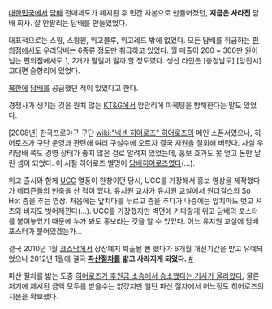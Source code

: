 [[대한민국]]에서 [[담배]] 전매제도가 폐지된 후 민간 자본으로 만들어졌던, '''지금은 사라진''' 담배 회사. 잘 안팔리는 담배를 만들었었다.

대표적으로는 스윙, 스윙원, 위고블루, 위고레드 밖에 없었다. 모든 담배를 취급하는 [[편의점]]에서도 우리담배는 6종류 정도만 취급하고 있었다. 월 매출이 200 ~ 300만 원이 넘는 편의점에서도 1, 2개가 팔릴까 말까 할 정도였다. 생산 라인은 [충청남도] [당진시] 고대면 슬항리에 있었다.

[[북한]]에 [[담배]]를 공급했던 적이 있었다고 한다.

경쟁사가 생기는 것을 원치 않는 [[KT&G]]에서 암암리에 마케팅을 방해한다는 말도 있었다.

[2008년] 한국프로야구 구단 [[wiki:"넥센 히어로즈" 히어로즈]]의 메인 스폰서였으나, 히어로즈가 구단 운영과 관련해 여러 구설수에 오르자 결국 지원을 철회해 버렸다. 사실 우리담배 쪽도 경영 상태가 좋지 않은 걸로 알려져 있었는데, 홍보 효과도 못 얻고 돈만 날린 셈이 되었다. 이 시절 히어로즈 별명이 [[담배]]히어로즈였다(…).

위고 출시와 함께 [[UCC]] 열풍이 한창이던 당시, UCC를 가장해서 홍보 영상을 제작했다가 네티즌들의 빈축을 산 적이 있다. 유치원 교사가 유치원 교실에서 원더걸스의 So Hot 춤을 추는 영상. 처음에는 앞치마를 두르고 춤을 추다가 나중에는 앞치마도 벗고 셔츠와 바지도 벗어제낀다(…). UCC를 가장했지만 벽면에 커다랗게 위고 담배의 포스터를 붙여놓았기 때문에 누가 봐도 홍보라는 것을 알 수 있었다. 어느 유치원 교실에 담배 포스터가 붙어있겠는가...

결국 2010년 1월 [[코스닥]]에서 상장폐지 퇴출될 뻔 했다가 6개월 개선기간을 받고 유예되었으나 2012년 1월에 결국 '''[[파산]]절차를 밟고 사라지게 되었다.''' [http://news.naver.com/main/read.nhn?mode=LSD&mid=sec&sid1=001&oid=023&aid=0002350253 #] 

파산 절차를 밟는 도중 [http://news.khan.co.kr/kh_news/khan_art_view.html?artid=201210291557201&code=940301 히어로즈가 후원금 소송에서 승소했다는 기사가 올라왔다.] 물론 저기에 제시된 금액 모두를 받을수는 없겠지만 일단 파산 절차에서 어느정도 히어로즈의 지분을 확보했다.
